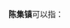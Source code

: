 '''陈集镇'''可以指：
{{PRC admin/disambig|32/09/23/106/000|32/10/81/107/000|32/13/02/109/000|34/01/22/111/000|34/12/21/112/000|37/17/27/101/000|41/14/81/109/000|41/15/25/112/000}}
{{disambig|cat=三字中国镇名消歧义}}